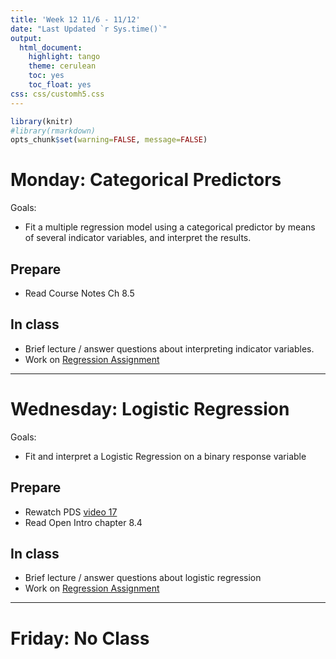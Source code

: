 ```yaml
---
title: 'Week 12 11/6 - 11/12'
date: "Last Updated `r Sys.time()`"
output:
  html_document:
    highlight: tango
    theme: cerulean
    toc: yes
    toc_float: yes
css: css/customh5.css
---
```


```r
library(knitr)
#library(rmarkdown)
opts_chunk$set(warning=FALSE, message=FALSE) 
```


# Monday: Categorical Predictors 

Goals: 

* Fit a multiple regression model using a categorical predictor by means of several indicator variables, and interpret the results. 


## Prepare 

* Read Course Notes Ch 8.5

## In class
 
* Brief lecture / answer questions about interpreting indicator variables. 
* Work on [Regression Assignment](hw/regression_assignment.html)

---


# Wednesday: Logistic Regression

Goals: 

* Fit and interpret a Logistic Regression on a binary response variable

## Prepare
* Rewatch PDS [video 17](http://passiondrivenstatistics.com/2016/10/06/r-chapter-17/) 
* Read Open Intro chapter 8.4

## In class
* Brief lecture / answer questions about logistic regression
* Work on [Regression Assignment](hw/regression_assignment.html)
    
----

# Friday: No Class
